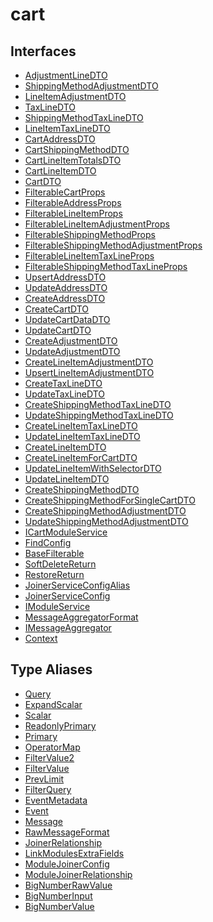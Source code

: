 
# cart

## Interfaces

- [AdjustmentLineDTO](../../cart/interfaces/cart.AdjustmentLineDTO/page.mdx)
- [ShippingMethodAdjustmentDTO](../../cart/interfaces/cart.ShippingMethodAdjustmentDTO/page.mdx)
- [LineItemAdjustmentDTO](../../cart/interfaces/cart.LineItemAdjustmentDTO/page.mdx)
- [TaxLineDTO](../../cart/interfaces/cart.TaxLineDTO/page.mdx)
- [ShippingMethodTaxLineDTO](../../cart/interfaces/cart.ShippingMethodTaxLineDTO/page.mdx)
- [LineItemTaxLineDTO](../../cart/interfaces/cart.LineItemTaxLineDTO/page.mdx)
- [CartAddressDTO](../../cart/interfaces/cart.CartAddressDTO/page.mdx)
- [CartShippingMethodDTO](../../cart/interfaces/cart.CartShippingMethodDTO/page.mdx)
- [CartLineItemTotalsDTO](../../cart/interfaces/cart.CartLineItemTotalsDTO/page.mdx)
- [CartLineItemDTO](../../cart/interfaces/cart.CartLineItemDTO/page.mdx)
- [CartDTO](../../cart/interfaces/cart.CartDTO/page.mdx)
- [FilterableCartProps](../../cart/interfaces/cart.FilterableCartProps/page.mdx)
- [FilterableAddressProps](../../cart/interfaces/cart.FilterableAddressProps/page.mdx)
- [FilterableLineItemProps](../../cart/interfaces/cart.FilterableLineItemProps/page.mdx)
- [FilterableLineItemAdjustmentProps](../../cart/interfaces/cart.FilterableLineItemAdjustmentProps/page.mdx)
- [FilterableShippingMethodProps](../../cart/interfaces/cart.FilterableShippingMethodProps/page.mdx)
- [FilterableShippingMethodAdjustmentProps](../../cart/interfaces/cart.FilterableShippingMethodAdjustmentProps/page.mdx)
- [FilterableLineItemTaxLineProps](../../cart/interfaces/cart.FilterableLineItemTaxLineProps/page.mdx)
- [FilterableShippingMethodTaxLineProps](../../cart/interfaces/cart.FilterableShippingMethodTaxLineProps/page.mdx)
- [UpsertAddressDTO](../../cart/interfaces/cart.UpsertAddressDTO/page.mdx)
- [UpdateAddressDTO](../../cart/interfaces/cart.UpdateAddressDTO/page.mdx)
- [CreateAddressDTO](../../cart/interfaces/cart.CreateAddressDTO/page.mdx)
- [CreateCartDTO](../../cart/interfaces/cart.CreateCartDTO/page.mdx)
- [UpdateCartDataDTO](../../cart/interfaces/cart.UpdateCartDataDTO/page.mdx)
- [UpdateCartDTO](../../cart/interfaces/cart.UpdateCartDTO/page.mdx)
- [CreateAdjustmentDTO](../../cart/interfaces/cart.CreateAdjustmentDTO/page.mdx)
- [UpdateAdjustmentDTO](../../cart/interfaces/cart.UpdateAdjustmentDTO/page.mdx)
- [CreateLineItemAdjustmentDTO](../../cart/interfaces/cart.CreateLineItemAdjustmentDTO/page.mdx)
- [UpsertLineItemAdjustmentDTO](../../cart/interfaces/cart.UpsertLineItemAdjustmentDTO/page.mdx)
- [CreateTaxLineDTO](../../cart/interfaces/cart.CreateTaxLineDTO/page.mdx)
- [UpdateTaxLineDTO](../../cart/interfaces/cart.UpdateTaxLineDTO/page.mdx)
- [CreateShippingMethodTaxLineDTO](../../cart/interfaces/cart.CreateShippingMethodTaxLineDTO/page.mdx)
- [UpdateShippingMethodTaxLineDTO](../../cart/interfaces/cart.UpdateShippingMethodTaxLineDTO/page.mdx)
- [CreateLineItemTaxLineDTO](../../cart/interfaces/cart.CreateLineItemTaxLineDTO/page.mdx)
- [UpdateLineItemTaxLineDTO](../../cart/interfaces/cart.UpdateLineItemTaxLineDTO/page.mdx)
- [CreateLineItemDTO](../../cart/interfaces/cart.CreateLineItemDTO/page.mdx)
- [CreateLineItemForCartDTO](../../cart/interfaces/cart.CreateLineItemForCartDTO/page.mdx)
- [UpdateLineItemWithSelectorDTO](../../cart/interfaces/cart.UpdateLineItemWithSelectorDTO/page.mdx)
- [UpdateLineItemDTO](../../cart/interfaces/cart.UpdateLineItemDTO/page.mdx)
- [CreateShippingMethodDTO](../../cart/interfaces/cart.CreateShippingMethodDTO/page.mdx)
- [CreateShippingMethodForSingleCartDTO](../../cart/interfaces/cart.CreateShippingMethodForSingleCartDTO/page.mdx)
- [CreateShippingMethodAdjustmentDTO](../../cart/interfaces/cart.CreateShippingMethodAdjustmentDTO/page.mdx)
- [UpdateShippingMethodAdjustmentDTO](../../cart/interfaces/cart.UpdateShippingMethodAdjustmentDTO/page.mdx)
- [ICartModuleService](../../cart/interfaces/cart.ICartModuleService/page.mdx)
- [FindConfig](../../cart/interfaces/cart.FindConfig/page.mdx)
- [BaseFilterable](../../cart/interfaces/cart.BaseFilterable/page.mdx)
- [SoftDeleteReturn](../../cart/interfaces/cart.SoftDeleteReturn/page.mdx)
- [RestoreReturn](../../cart/interfaces/cart.RestoreReturn/page.mdx)
- [JoinerServiceConfigAlias](../../cart/interfaces/cart.JoinerServiceConfigAlias/page.mdx)
- [JoinerServiceConfig](../../cart/interfaces/cart.JoinerServiceConfig/page.mdx)
- [IModuleService](../../cart/interfaces/cart.IModuleService/page.mdx)
- [MessageAggregatorFormat](../../cart/interfaces/cart.MessageAggregatorFormat/page.mdx)
- [IMessageAggregator](../../cart/interfaces/cart.IMessageAggregator/page.mdx)
- [Context](../../cart/interfaces/cart.Context/page.mdx)

## Type Aliases

- [Query](../../cart/types/cart.Query/page.mdx)
- [ExpandScalar](../../cart/types/cart.ExpandScalar/page.mdx)
- [Scalar](../../cart/types/cart.Scalar/page.mdx)
- [ReadonlyPrimary](../../cart/types/cart.ReadonlyPrimary/page.mdx)
- [Primary](../../cart/types/cart.Primary/page.mdx)
- [OperatorMap](../../cart/types/cart.OperatorMap/page.mdx)
- [FilterValue2](../../cart/types/cart.FilterValue2/page.mdx)
- [FilterValue](../../cart/types/cart.FilterValue/page.mdx)
- [PrevLimit](../../cart/types/cart.PrevLimit/page.mdx)
- [FilterQuery](../../cart/types/cart.FilterQuery/page.mdx)
- [EventMetadata](../../cart/types/cart.EventMetadata/page.mdx)
- [Event](../../cart/types/cart.Event/page.mdx)
- [Message](../../cart/types/cart.Message/page.mdx)
- [RawMessageFormat](../../cart/types/cart.RawMessageFormat/page.mdx)
- [JoinerRelationship](../../cart/types/cart.JoinerRelationship/page.mdx)
- [LinkModulesExtraFields](../../cart/types/cart.LinkModulesExtraFields/page.mdx)
- [ModuleJoinerConfig](../../cart/types/cart.ModuleJoinerConfig/page.mdx)
- [ModuleJoinerRelationship](../../cart/types/cart.ModuleJoinerRelationship/page.mdx)
- [BigNumberRawValue](../../cart/types/cart.BigNumberRawValue/page.mdx)
- [BigNumberInput](../../cart/types/cart.BigNumberInput/page.mdx)
- [BigNumberValue](../../cart/types/cart.BigNumberValue/page.mdx)
